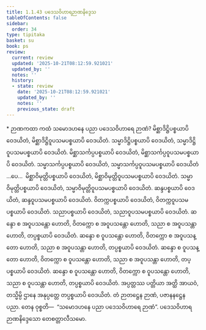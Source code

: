 ```yaml
---
title: 1.1.43 ပဒေသဝိဟာရဉာဏနိဒ္ဒေသ
tableOfContents: false
sidebar:
  order: 34
type: tipitaka
basket: su
book: ps
review:
  current: review
  updated: '2025-10-21T08:12:59.921021'
  updated_by: ''
  notes: ''
  history:
  - state: review
    date: '2025-10-21T08:12:59.921021'
    updated_by: ''
    notes: ''
    previous_state: draft
---
```



<DynamicBreadcrumb />


<ReviewStatus review={frontmatter.review} showDetails={true} />

<HypothesisAnnotation frontmatter={frontmatter} />

<Paragraph type="center" book="ps">
* ဉာဏကထာ
</Paragraph>


<Division number="94" book="ps" e="ch" v="26" p="103">

<Paragraph number="608" book="ps">
ကထံ သမောဒဟနေ ပညာ ပဒေသဝိဟာရေ ဉာဏံ? မိစ္ဆာဒိဋ္ဌိပစ္စယာပိ ဝေဒယိတံ, မိစ္ဆာဒိဋ္ဌိဝူပသမပစ္စယာပိ ဝေဒယိတံ. သမ္မာဒိဋ္ဌိပစ္စယာပိ ဝေဒယိတံ, သမ္မာဒိဋ္ဌိဝူပသမပစ္စယာပိ ဝေဒယိတံ. မိစ္ဆာသင်္ကပ္ပပစ္စယာပိ ဝေဒယိတံ, မိစ္ဆာသင်္ကပ္ပဝူပသမပစ္စယာပိ ဝေဒယိတံ. သမ္မာသင်္ကပ္ပပစ္စယာပိ ဝေဒယိတံ, သမ္မာသင်္ကပ္ပဝူပသမပစ္စယာပိ ဝေဒယိတံ …ပေ…  မိစ္ဆာဝိမုတ္တိပစ္စယာပိ ဝေဒယိတံ, မိစ္ဆာဝိမုတ္တိဝူပသမပစ္စယာပိ ဝေဒယိတံ. သမ္မာဝိမုတ္တိပစ္စယာပိ ဝေဒယိတံ, သမ္မာဝိမုတ္တိဝူပသမပစ္စယာပိ ဝေဒယိတံ. ဆန္ဒပစ္စယာပိ ဝေဒယိတံ, ဆန္ဒဝူပသမပစ္စယာပိ ဝေဒယိတံ. ဝိတက္ကပစ္စယာပိ ဝေဒယိတံ, ဝိတက္ကဝူပသမပစ္စယာပိ ဝေဒယိတံ. သညာပစ္စယာပိ ဝေဒယိတံ, သညာဝူပသမပစ္စယာပိ ဝေဒယိတံ.
</Paragraph>

<Paragraph number="609" book="ps">
ဆန္ဒော စ အဝူပသန္တော ဟောတိ, ဝိတက္ကော စ အဝူပသန္တော ဟောတိ, သညာ စ အဝူပသန္တာ ဟောတိ, တပ္ပစ္စယာပိ ဝေဒယိတံ. ဆန္ဒော စ ဝူပသန္တော ဟောတိ, ဝိတက္ကော စ အဝူပသန္တော ဟောတိ, သညာ စ အဝူပသန္တာ ဟောတိ, တပ္ပစ္စယာပိ ဝေဒယိတံ. ဆန္ဒော စ ဝူပသန္တော ဟောတိ, ဝိတက္ကော စ ဝူပသန္တော ဟောတိ, သညာ စ အဝူပသန္တာ ဟောတိ, တပ္ပစ္စယာပိ ဝေဒယိတံ. ဆန္ဒော စ ဝူပသန္တော ဟောတိ, ဝိတက္ကော စ ဝူပသန္တော ဟောတိ, သညာ စ ဝူပသန္တာ ဟောတိ, တပ္ပစ္စယာပိ ဝေဒယိတံ. အပ္ပတ္တဿ ပတ္တိယာ အတ္ထိ အာယဝံ, တသ္မိမ္ပိ ဌာနေ အနုပ္ပတ္တေ တပ္ပစ္စယာပိ ဝေဒယိတံ. တံ ဉာတဋ္ဌေန ဉာဏံ, ပဇာနနဋ္ဌေန ပညာ. တေန ဝုစ္စတိ—  “သမောဒဟနေ ပညာ ပဒေသဝိဟာရေ ဉာဏံ”.

</Paragraph>
</Division>

<Paragraph number="610" type="center" book="ps">
ပဒေသဝိဟာရဉာဏနိဒ္ဒေသော တေစတ္တာလီသမော.
</Paragraph>